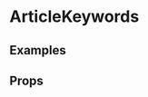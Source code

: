 
<Meta title="Pattern Library|Structure/Article Keywords" component={ArticleKeywords} />

# ArticleKeywords
 


## Examples

<Preview>
    <Story name="Normal">
        <ArticleKeywords
            keywords={[
                {
                    label: "Covid-19",
                    url: "#1"
                },
                {
                    label: "BFI National Archive",
                    url: "#2"
                },
                {
                    label: "Video",
                    url: "#3"
                }
            ]}
        />
    </Story>
</Preview>

## Props 

<Props of={ArticleKeywords} />